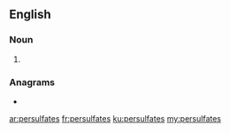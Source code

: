 ==English==

===Noun===
{{head|en|noun plural form}}

# {{plural of|persulfate|lang=en}}

===Anagrams===
* {{l|en|afterpulses}}

[[ar:persulfates]]
[[fr:persulfates]]
[[ku:persulfates]]
[[my:persulfates]]